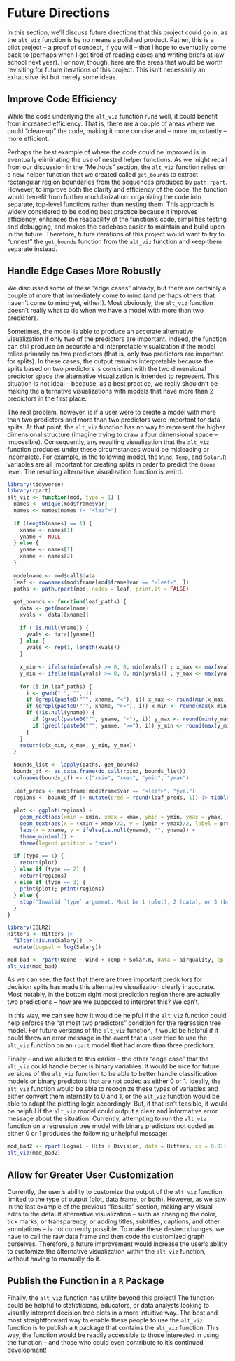 # Future Directions

In this section, we'll discuss future directions that this project could go in, as the `alt_viz` function is by no means a polished product. Rather, this is a pilot project -- a proof of concept, if you will -- that I hope to eventually come back to (perhaps when I get tired of reading cases and writing briefs at law school next year). For now, though, here are the areas that would be worth revisiting for future iterations of this project. This isn't necessarily an exhaustive list but merely some ideas.

## Improve Code Efficiency

While the code underlying the `alt_viz` function runs well, it could benefit from increased efficiency. That is, there are a couple of areas where we could "clean-up" the code, making it more concise and -- more importantly -- more efficient. 

Perhaps the best example of where the code could be improved is in eventually eliminating the use of nested helper functions. As we might recall from our discussion in the “Methods” section, the `alt_viz` function relies on a new helper function that we created called `get_bounds` to extract rectangular region boundaries from the sequences produced by `path.rpart`. However, to improve both the clarity and efficiency of the code, the function would benefit from further modularization: organizing the code into separate, top-level functions rather than nesting them. This approach is widely considered to be coding best practice because it improves efficiency, enhances the readability of the function’s code, simplifies testing and debugging, and makes the codebase easier to maintain and build upon in the future. Therefore, future iterations of this project would want to try to "unnest" the `get_bounds` function from the `alt_viz` function and keep them separate instead.

## Handle Edge Cases More Robustly

We discussed some of these "edge cases" already, but there are certainly a couple of more that immediately come to mind (and perhaps others that haven't come to mind yet, either!). Most obviously, the `alt_viz` function doesn't really what to do when we have a model with more than two predictors.

Sometimes, the model is able to produce an accurate alternative visualization if only two of the predictors are important. Indeed, the function can still produce an accurate and interpretable visualization if the model relies primarily on two predictors (that is, only two predictors are important for splits). In these cases, the output remains interpretable because the splits based on two predictors is consistent with the two dimensional predictor space the alternative visualization is intended to represent. This situation is not ideal -- because, as a best practice, we really shouldn't be making the alternative visualizations with models that have more than 2 predictors in the first place.

The real problem, however, is if a user were to create a model with more than two predictors and more than two predictors were important for data splits. At that point, the `alt_viz` function has no way to represent the higher dimensional structure (imagine trying to draw a four dimensional space -- impossible). Consequently, any resulting visualization that the `alt_viz` function produces under these circumstances would be misleading or incomplete. For example, in the following model, the `Wind`, `Temp`, and `Solar.R` variables are all important for creating splits in order to predict the `Ozone` level. The resulting alternative visualization function is weird.

```r
library(tidyverse)
library(rpart)
alt_viz <- function(mod, type = 1) {
  names <- unique(mod$frame$var)
  names <- names[names != "<leaf>"]
  
  if (length(names) == 1) {
    xname <- names[1]
    yname <- NULL
  } else {
    yname <- names[1]
    xname <- names[2]
  }
  
  modelname <- mod$call$data
  leaf <- rownames(mod$frame[mod$frame$var == "<leaf>", ])
  paths <- path.rpart(mod, nodes = leaf, print.it = FALSE)
  
  get_bounds <- function(leaf_paths) {
    data <- get(modelname)
    xvals <- data[[xname]]
    
    if (!is.null(yname)) {
      yvals <- data[[yname]]
    } else {
      yvals <- rep(1, length(xvals))
    }
    
    x_min <- ifelse(min(xvals) >= 0, 0, min(xvals)) ; x_max <- max(xvals)
    y_min <- ifelse(min(yvals) >= 0, 0, min(yvals)) ; y_max <- max(yvals)
    
    for (i in leaf_paths) {
      i <- gsub(" ", "", i)
      if (grepl(paste0("^", xname, "<"), i)) x_max <- round(min(x_max, as.numeric(sub(paste0(xname, "<"), "", i))), 1)
      if (grepl(paste0("^", xname, ">="), i)) x_min <- round(max(x_min, as.numeric(sub(paste0(xname, ">="), "", i))), 1)
      if (!is.null(yname)) {
        if (grepl(paste0("^", yname, "<"), i)) y_max <- round(min(y_max, as.numeric(sub(paste0(yname, "<"), "", i))), 1)
        if (grepl(paste0("^", yname, ">="), i)) y_min <- round(max(y_min, as.numeric(sub(paste0(yname, ">="), "", i))), 1)
      }
    }
    return(c(x_min, x_max, y_min, y_max))
  }
  
  bounds_list <- lapply(paths, get_bounds)
  bounds_df <- as.data.frame(do.call(rbind, bounds_list))
  colnames(bounds_df) <- c("xmin", "xmax", "ymin", "ymax")
  
  leaf_preds <- mod$frame[mod$frame$var == "<leaf>", "yval"]
  regions <- bounds_df |> mutate(pred = round(leaf_preds, 1)) |> tibble()
  
  plot <- ggplot(regions) +
    geom_rect(aes(xmin = xmin, xmax = xmax, ymin = ymin, ymax = ymax, fill = pred), color = "black", alpha = 0.5) +
    geom_text(aes(x = (xmin + xmax)/2, y = (ymin + ymax)/2, label = pred), size = 3.5) +
    labs(x = xname, y = ifelse(is.null(yname), "", yname)) +
    theme_minimal() +
    theme(legend.position = "none")
  
  if (type == 1) {
    return(plot)
  } else if (type == 2) {
    return(regions)
  } else if (type == 3) {
    print(plot); print(regions)
  } else {
    stop("Invalid `type` argument. Must be 1 (plot), 2 (data), or 3 (both).")
  }
}
```

```r
library(ISLR2)
Hitters <- Hitters |>
  filter(!is.na(Salary)) |>
  mutate(Logsal = log(Salary))
```

```r
mod_bad <- rpart(Ozone ~ Wind + Temp + Solar.R, data = airquality, cp = 0.01)
alt_viz(mod_bad)
```

As we can see, the fact that there are three important predictors for decision splits has made this alternative visualization clearly inaccurate. Most notably, in the bottom right most prediction region there are actually two predictions -- how are we supposed to interpret this? We can't.

In this way, we can see how it would be helpful if the `alt_viz` function could help enforce the "at most two predictors" condition for the regression tree model. For future versions of the `alt_viz` function, it would be helpful if it could throw an error message in the event that a user tried to use the `alt_viz` function on an `rpart` model that had more than three predictors.

Finally -- and we alluded to this earlier -- the other "edge case" that the `alt_viz` could handle better is binary variables. It would be nice for future versions of the `alt_viz` function to be able to better handle classification models or binary predictors that are not coded as either 0 or 1. Ideally, the `alt_viz` function would be able to recognize these types of variables and either convert them internally to 0 and 1, or the `alt_viz` function would be able to adapt the plotting logic accordingly.  But, if that isn't feasible, it would be helpful if the `alt_viz` model could output a clear and informative error message about the situation. Currently, attempting to run the `alt_viz` function on a regression tree model with binary predictors not coded as either 0 or 1 produces the following unhelpful message:

```r
mod_bad2 <- rpart(Logsal ~ Hits + Division, data = Hitters, cp = 0.01)
alt_viz(mod_bad2)
```

## Allow for Greater User Customization

Currently, the user's ability to customize the output of the `alt_viz` function limited to the type of output (plot, data frame, or both). However, as we saw in the last example of the previous "Results" section, making any visual edits to the default alternative visualization -- such as changing the color, tick marks, or transparency, or adding titles, subtitles, captions, and other annotations -- is not currently possible. To make these desired changes, we have to call the raw data frame and then code the customized graph ourselves. Therefore, a future improvement would increase the user's ability to customize the alternative visualization within the `alt viz` function, without having to manually do it.

## Publish the Function in a `R` Package

Finally, the `alt_viz` function has utility beyond this project! The function could be helpful to statisticians, educators, or data analysts looking to visually interpret decision tree plots in a more intuitive way. The best and most straightforward way to enable these people to use the `alt_viz` function is to publish a `R` package that contains the `alt_viz` function. This way, the function would be readily accessible to those interested in using the function -- and those who could even contribute to it's continued development!
